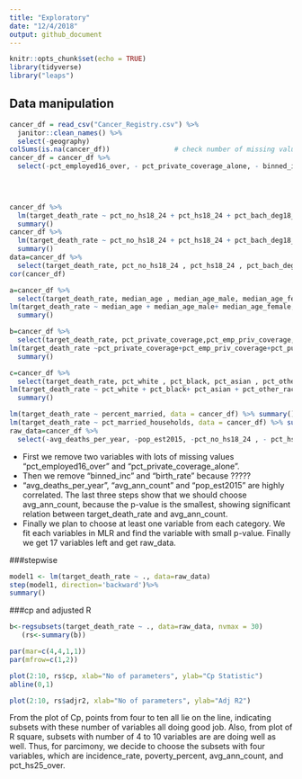 ```yaml
---
title: "Exploratory"
date: "12/4/2018"
output: github_document
---
```


```r
knitr::opts_chunk$set(echo = TRUE)
library(tidyverse)
library("leaps")
```

## Data manipulation



```r
cancer_df = read_csv("Cancer_Registry.csv") %>% 
  janitor::clean_names() %>%
  select(-geography)
colSums(is.na(cancer_df))                # check number of missing values #
cancer_df = cancer_df %>%
  select(-pct_employed16_over, - pct_private_coverage_alone, - binned_inc)

  
                            

cancer_df %>%
  lm(target_death_rate ~ pct_no_hs18_24 + pct_hs18_24 + pct_bach_deg18_24 + pct_some_col18_24 + pct_hs25_over + pct_bach_deg25_over, data=.) %>%
  summary()
cancer_df %>%
  lm(target_death_rate ~ pct_no_hs18_24 + pct_hs18_24 + pct_bach_deg18_24 + pct_some_col18_24 , data=.) %>%
  summary()
data=cancer_df %>%
  select(target_death_rate, pct_no_hs18_24 , pct_hs18_24 , pct_bach_deg18_24 , pct_some_col18_24 , pct_hs25_over , pct_bach_deg25_over)
cor(cancer_df)

a=cancer_df %>%
  select(target_death_rate, median_age , median_age_male, median_age_female) 
lm(target_death_rate ~ median_age + median_age_male+ median_age_female, data=a)%>%
  summary()

b=cancer_df %>%
  select(target_death_rate, pct_private_coverage,pct_emp_priv_coverage,pct_public_coverage,pct_public_coverage_alone)
lm(target_death_rate ~pct_private_coverage+pct_emp_priv_coverage+pct_public_coverage+pct_public_coverage_alone, data=b)  %>%
  summary()

c=cancer_df %>%
  select(target_death_rate, pct_white , pct_black, pct_asian , pct_other_race)
lm(target_death_rate ~ pct_white + pct_black+ pct_asian + pct_other_race,data=c) %>%
  summary()

lm(target_death_rate ~ percent_married, data = cancer_df) %>% summary()
lm(target_death_rate ~ pct_married_households, data = cancer_df) %>% summary()
raw_data=cancer_df %>%
  select(-avg_deaths_per_year, -pop_est2015, -pct_no_hs18_24 , - pct_hs18_24 , - pct_bach_deg18_24 , - pct_some_col18_24 , - median_age, - pct_private_coverage, - pct_public_coverage, -pct_public_coverage_alone, -percent_married , - birth_rate)
```

* First we remove two variables with lots of missing values "pct_employed16_over" and "pct_private_coverage_alone".
* Then we remove "binned_inc" and "birth_rate" because ?????
* "avg_deaths_per_year",  "avg_ann_count" and "pop_est2015" are highly correlated. The last three steps show that we should choose avg_ann_count, because the p-value is the smallest, showing significant relation between target_death_rate and avg_ann_count.
* Finally we plan to choose at least one variable from each category. We fit each variables in MLR and find the variable with small p-value. Finally we get 17 variables left and get raw_data.

###stepwise
```r
model1 <- lm(target_death_rate ~ ., data=raw_data)
step(model1, direction='backward')%>%
summary()
```

###cp and adjusted R
```r
b<-regsubsets(target_death_rate ~ ., data=raw_data, nvmax = 30)
   (rs<-summary(b))

par(mar=c(4,4,1,1))
par(mfrow=c(1,2))

plot(2:10, rs$cp, xlab="No of parameters", ylab="Cp Statistic")
abline(0,1)

plot(2:10, rs$adjr2, xlab="No of parameters", ylab="Adj R2")

```
From the plot of Cp, points from four to ten all lie on the line, indicating subsets with these number of variables all doing good job. Also, from  plot of R square, subsets with number of 4 to 10 variables are are doing well as well. Thus, for parcimony, we decide to choose the subsets with four variables, which are incidence_rate, poverty_percent, avg_ann_count, and pct_hs25_over. 
